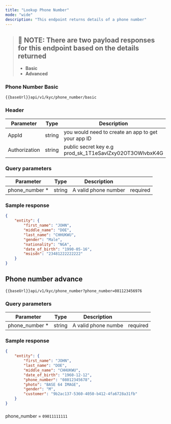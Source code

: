```yaml
---
title: "Lookup Phone Number"
mode: "wide"
description: "This endpoint returns details of a phone number"
---
```



> ## 📘 NOTE: There are two payload responses for this endpoint based on the details returned
> 
> -   **Basic**
> -   **Advanced**

### Phone Number Basic


```text [GET]
{{baseUrl}}api/v1/kyc/phone_number/basic

```

### Header

| Parameter | Type | Description |
| --- | --- | --- |
| AppId | string | you would need to create an app to get your app ID |
| Authorization | string | public secret key e.g prod_sk_1T1eSavlZxy02OT3OWlvbxK4G |

### Query parameters

| Parameter | Type | Description |  |
| --- | --- | --- | --- |
| phone_number \* | string | A valid phone number | required |

### Sample response


```json Response
{
    "entity": {
        "first_name": "JOHN",
        "middle_name": "DOE",
        "last_name": "CHHUKWU",
        "gender": "Male",
        "nationality": "NGA",
        "date_of_birth": "1990-05-16",
        "msisdn": "23481222222222"
    }
}
```

## Phone number advance



```text [GET]
{{baseUrl}}api/v1/kyc/phone_number?phone_number=081123456976
```

### Query parameters

| Parameter | Type | Description |  |
| --- | --- | --- | --- |
| phone_number \* | string | A valid phone numbe | required |

### Sample response

```json Response
{
    "entity": {
        "first_name": "JOHN",
        "last_name": "DOE",
        "middle_name": "CHHUKWU",
        "date_of_birth": "1960-12-12",
        "phone_number": "08012345678",
        "photo": "BASE 64 IMAGE",
        "gender": "M",
        "customer": "9b2ac137-5360-4050-b412-4fa6728a31fb"
    }
}
```

### [](https://api-docs.dojah.io/docs/lookup-phone-number#test-credentials)

phone_number = `09011111111`

